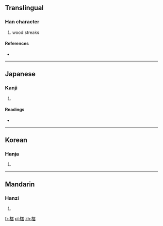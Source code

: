 ==Translingual==

===Han character===
{{Han char|rn=75|rad=木|as=12|sn=16|four=|canj=木一月戈 (DMBI)}}

# wood streaks

====References====
* {{Han ref|kx=0553.130|dkj=15537|dj=0941.250|hdz=21290.050|uh=6A52|ud=27218}}

----

==Japanese==

===Kanji===
{{ja-kanji|grade=|rs=木12}}

# {{defn|lang=ja|sort=木12}}

====Readings====
* {{ja-readings|on=[[うん]] (un)|kun=[[もくめ]] (mokume)}}

----

==Korean==

===Hanja===
{{ko-hanja|hangeul=운|eumhun=|rv=un|mr=un|y=wun}}

# {{defn|lang=ko|sort=木12}}

----

==Mandarin==

===Hanzi===
{{cmn-hanzi|pin=[[chén]] ([[chen2]]), [[dèng]] ([[deng4]]), [[yún]] ([[yun2]])|wg=ch'en<sup>2</sup>, teng<sup>4</sup>, yün<sup>2</sup>}}

# {{defn|lang=cmn|sort=木12}}

[[fr:橒]]
[[pl:橒]]
[[zh:橒]]